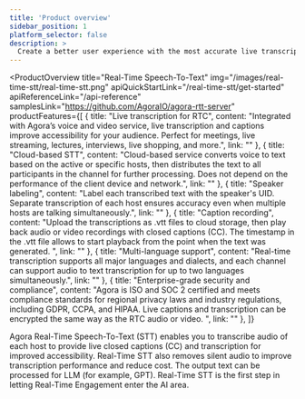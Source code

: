 ```yaml
---
title: 'Product overview'
sidebar_position: 1
platform_selector: false
description: >
  Create a better user experience with the most accurate live transcription and subtitling.
---
```



<ProductOverview
    title="Real-Time Speech-To-Text"
    img="/images/real-time-stt/real-time-stt.png"
    apiQuickStartLink="/real-time-stt/get-started"
    apiReferenceLink="/api-reference"
    samplesLink="https://github.com/AgoraIO/agora-rtt-server"
    productFeatures={[
        {
            title: "Live transcription for RTC",
            content: "Integrated with Agora’s voice and video service, live transcription and captions improve accessibility for your audience. Perfect for meetings, live streaming, lectures, interviews, live shopping, and more.",
            link: ""
        },
        {
            title: "Cloud-based STT",
            content: "Cloud-based service converts voice to text based on the active or specific hosts, then distributes the text to all participants in the channel for further processing. Does not depend on the performance of the client device and network.",
            link: ""
        },
        {
            title: "Speaker labeling",
            content: "Label each transcribed text with the speaker's UID. Separate transcription of each host ensures accuracy even when multiple hosts are talking simultaneously.",
            link: ""
        },
        {
            title: "Caption recording",
            content: "Upload the transcriptions as .vtt files to cloud storage, then play back audio or video recordings with closed captions (CC). The timestamp in the .vtt file allows to start playback from the point when the text was generated. ",
            link: ""
        },
        {
            title: "Multi-language support",
            content: "Real-time transcription supports all major languages and dialects, and each channel can support audio to text transcription for up to two languages simultaneously.",
            link: ""
        },
        {
            title: "Enterprise-grade security and compliance",
            content: "Agora is ISO and SOC 2 certified and meets compliance standards for regional privacy laws and industry regulations, including GDPR, CCPA, and HIPAA. Live captions and transcription can be encrypted the same way as the RTC audio or video.  ",
            link: ""
        },
    ]}

>

Agora Real-Time Speech-To-Text (STT) enables you to transcribe audio of each host to provide live closed captions (CC) and transcription for improved accessibility. Real-Time STT also removes silent audio to improve transcription performance and reduce cost. The output text can be processed for LLM (for example, GPT). Real-Time STT is the first step in letting Real-Time Engagement enter the AI area.

</ProductOverview>